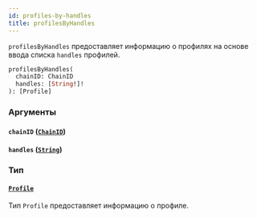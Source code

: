 ```yaml
---
id: profiles-by-handles
title: profilesByHandles
---
```



`profilesByHandles` предоставляет информацию о профилях на основе ввода списка `handles`  профилей.

```graphql
profilesByHandles(
  chainID: ChainID
  handles: [String!]!
): [Profile]
```


### Аргументы

#### `chainID` ([`ChainID`](/reference/scalars/chain-id))




#### `handles` ([`String`](/reference/scalars/string))




### Тип

#### [`Profile`](/reference/objects/profile) 

Тип `Profile` предоставляет информацию о профиле.




